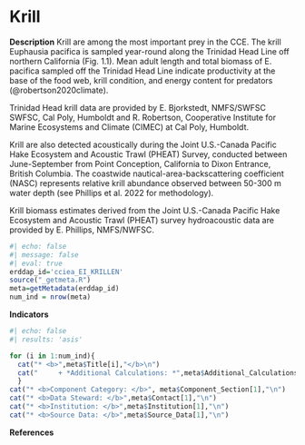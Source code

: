 # Krill

**Description** Krill are among the most important prey in the CCE. The krill Euphausia pacifica is sampled year-round along the Trinidad Head Line off northern California (Fig. 1.1). Mean adult length and total biomass of E. pacifica sampled off the Trinidad Head Line indicate productivity at the base of the food web, krill condition, and energy content for predators (@robertson2020climate).

Trinidad Head krill data are provided by E. Bjorkstedt, NMFS/SWFSC SWFSC, Cal Poly, Humboldt and R. Robertson, Cooperative Institute for Marine Ecosystems and Climate (CIMEC) at Cal Poly, Humboldt.

Krill are also detected acoustically during the Joint U.S.-Canada Pacific Hake Ecosystem and Acoustic Trawl (PHEAT) Survey, conducted between June-September from Point Conception, California to Dixon Entrance, British Columbia. The coastwide nautical-area-backscattering coefficient (NASC) represents relative krill abundance observed between 50-300 m water depth (see Phillips et al. 2022 for methodology).

Krill biomass estimates derived from the Joint U.S.-Canada Pacific Hake Ecosystem and Acoustic Trawl (PHEAT) survey hydroacoustic data are provided by E. Phillips, NMFS/NWFSC.

```r
#| echo: false
#| message: false
#| eval: true
erddap_id='cciea_EI_KRILLEN'
source("_getmeta.R")
meta=getMetadata(erddap_id)
num_ind = nrow(meta)
```

**Indicators**

```r
#| echo: false
#| results: 'asis'

for (i in 1:num_ind){
  cat("* <b>",meta$Title[i],"</b>\n")
  cat("     + *Additional Calculations: *",meta$Additional_Calculations[i],"\n")
  }
cat("* <b>Component Category: </b>", meta$Component_Section[1],"\n")
cat("* <b>Data Steward: </b>",meta$Contact[1],"\n")
cat("* <b>Institution: </b>",meta$Institution[1],"\n")
cat("* <b>Source Data: </b>",meta$Source_Data[1],"\n")

```


**References**

